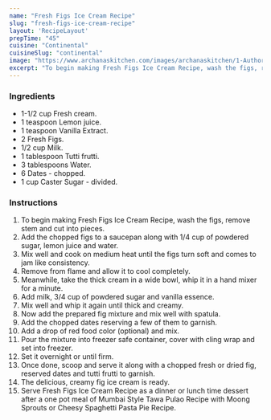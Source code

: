 ---
name: "Fresh Figs Ice Cream Recipe"
slug: "fresh-figs-ice-cream-recipe"
layout: 'RecipeLayout'
prepTime: "45"
cuisine: "Continental"
cuisineSlug: "continental"
image: "https://www.archanaskitchen.com/images/archanaskitchen/1-Author/swathynandhini/fig_icecream_recipe.jpg"
excerpt: "To begin making Fresh Figs Ice Cream Recipe, wash the figs, remove stem and cut into pieces"
---

### Ingredients

- 1-1/2 cup Fresh cream.
- 1 teaspoon Lemon juice.
- 1 teaspoon Vanilla Extract.
- 2 Fresh Figs.
- 1/2 cup Milk.
- 1 tablespoon Tutti frutti.
- 3 tablespoons Water.
- 6 Dates - chopped.
- 1 cup Caster Sugar - divided.

### Instructions

1. To begin making Fresh Figs Ice Cream Recipe, wash the figs, remove stem and cut into pieces.
1. Add the chopped figs to a saucepan along with 1/4 cup of powdered sugar, lemon juice and water.
1. Mix well and cook on medium heat until the figs turn soft and comes to jam like consistency.
1. Remove from flame and allow it to cool completely.
1. Meanwhile, take the thick cream in a wide bowl, whip it in a hand mixer for a minute.
1. Add milk, 3/4 cup of powdered sugar and vanilla essence.
1. Mix well and whip it again until thick and creamy.
1. Now add the prepared fig mixture and mix well with spatula.
1. Add the chopped dates reserving a few of them to garnish.
1. Add a drop of red food color (optional) and mix.
1. Pour the mixture into freezer safe container, cover with cling wrap and set into freezer.
1. Set it overnight or until firm.
1. Once done, scoop and serve it along with a chopped fresh or dried fig, reserved dates and tutti frutti to garnish.
1. The delicious, creamy fig ice cream is ready.
1. Serve Fresh Figs Ice Cream Recipe as a dinner or lunch time dessert after a one pot meal of Mumbai Style Tawa Pulao Recipe with Moong Sprouts or Cheesy Spaghetti Pasta Pie Recipe.
